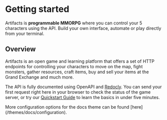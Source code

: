
# Getting started
 
Artifacts is **programmable MMORPG** where you can control your 5 characters using the API.
Build your own interface, automate or play directly from your terminal.


## Overview
Artifacts is an open game and learning platform that offers a set of HTTP endpoints for controlling your characters to move on the map, fight monsters, gather resources, craft items, buy and sell your items at the Grand Exchange and much more.

The API is fully documented using OpenAPI and [Redocly](https://api.artifactsmmo.com/redoc). You can send your first request right here in your browser to check the status of the game server, or try our [Quickstart Guide](https://docs.spacetraders.io/quickstart/new-game) to learn the basics in under five minutes.

 

<Callout>
  More configuration options for the docs theme can be found
  [here](/themes/docs/configuration).
</Callout>
